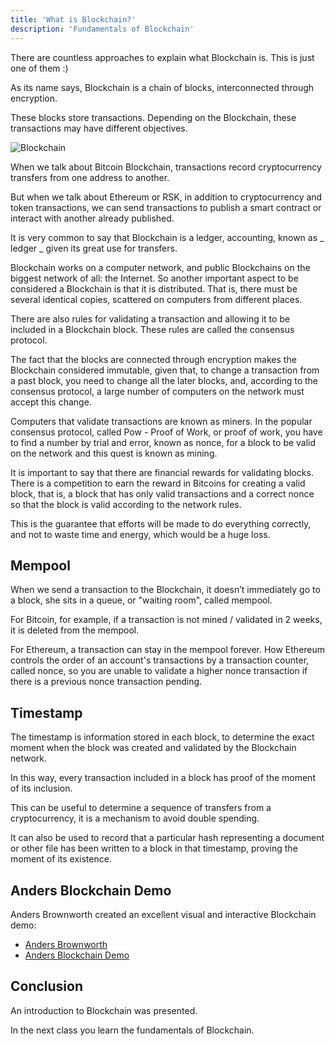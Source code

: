 ---
title: 'What is Blockchain?'
description: 'Fundamentals of Blockchain'
---

There are countless approaches to explain what Blockchain is.
This is just one of them :)

As its name says, Blockchain is a chain of blocks,
interconnected through encryption.

These blocks store transactions.
Depending on the Blockchain, these transactions may have different objectives.

![Blockchain](/img/courses/dev/03/blockchain/image-01.png)

When we talk about Bitcoin Blockchain,
transactions record cryptocurrency transfers from one address to another.

But when we talk about Ethereum or RSK,
in addition to cryptocurrency and token transactions,
we can send transactions to publish a smart contract
or interact with another already published.

It is very common to say that Blockchain is a ledger, accounting, known as _ ledger _
given its great use for transfers.

Blockchain works on a computer network,
and public Blockchains on the biggest network of all: the Internet.
So another important aspect to be considered a Blockchain is that it is distributed.
That is, there must be several identical copies,
scattered on computers from different places.

There are also rules for validating a transaction and allowing it to be included in a Blockchain block.
These rules are called the consensus protocol.

The fact that the blocks are connected through encryption makes the Blockchain considered immutable,
given that, to change a transaction from a past block,
you need to change all the later blocks,
and, according to the consensus protocol,
a large number of computers on the network must accept this change.

Computers that validate transactions are known as miners.
In the popular consensus protocol, called Pow - Proof of Work,
or proof of work, you have to find a number by trial and error,
known as nonce, for a block to be valid on the network
and this quest is known as mining.

It is important to say that there are financial rewards for validating blocks.
There is a competition to earn the reward in Bitcoins for creating a valid block,
that is, a block that has only valid transactions and a correct nonce
so that the block is valid according to the network rules.

This is the guarantee that efforts will be made to do everything correctly,
and not to waste time and energy, which would be a huge loss.

## Mempool

When we send a transaction to the Blockchain,
it doesn’t immediately go to a block,
she sits in a queue, or "waiting room", called mempool.

For Bitcoin, for example,
if a transaction is not mined / validated in 2 weeks, it is deleted from the mempool.

For Ethereum, a transaction can stay in the mempool forever.
How Ethereum controls the order of an account's transactions
by a transaction counter, called nonce,
so you are unable to validate a higher nonce transaction if there is a previous nonce transaction pending.

## Timestamp

The timestamp is information stored in each block,
to determine the exact moment when the block was created and validated by the Blockchain network.

In this way, every transaction included in a block has proof of the moment of its inclusion.

This can be useful to determine a sequence of transfers from a cryptocurrency,
it is a mechanism to avoid double spending.

It can also be used to record that a particular hash representing a document or other file has been written to a block
in that timestamp, proving the moment of its existence.

## Anders Blockchain Demo

Anders Brownworth created an excellent visual and interactive Blockchain demo:

- [Anders Brownworth](https://andersbrownworth.com/)
- [Anders Blockchain Demo](https://andersbrownworth.com/blockchain/)

## Conclusion

An introduction to Blockchain was presented.

In the next class you learn the fundamentals of Blockchain.
